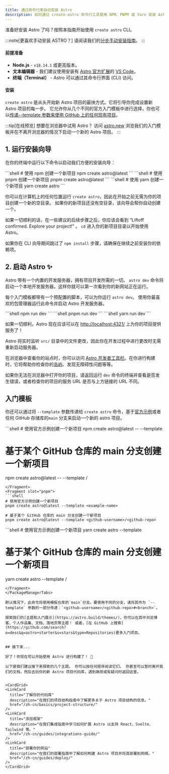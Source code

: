 ```yaml
---
title: 通过命令行来自动安装 Astro
description: 如何通过 create-astro 命令行工具使用 NPM、PNPM 或 Yarn 安装 Astro。
---
```


准备好安装 Astro 了吗？按照本指南开始使用 `create astro` CLI。

:::note[更喜欢手动安装 ASTRO？]
请阅读我们的[分步手动安装指南](/zh-cn/install/manual/)。
:::

#### 前提准备

- **Node.js** - `v18.14.1` 或更高版本。
- **文本编辑器** - 我们建议使用安装有 [Astro 官方扩展](https://marketplace.visualstudio.com/items?itemName=astro-build.astro-vscode)的 [VS Code](https://code.visualstudio.com/)。
- **终端（Terminal）** - Astro 可以通过其命令行界面 (CLI) 访问。

#### 安装

`create astro` 是从头开始新 Astro 项目的最快方式。它将引导你完成设置新 Astro 项目的每一步。 它允许你从几个不同的官方入门模板中进行选择，你也可以[传递--template 参数来使用 GitHub 上的任何现有项目](#入门模板)。

:::tip[在线预览]
想要在浏览器中试用 Astro？ 访问 [astro.new](https://astro.new/) 浏览我们的入门模板并在不离开浏览器的情况下启动一个新的 Astro 项目。
:::

## 1. 运行安装向导

在你的终端中运行以下命令以启动我们方便的安装向导：

<PackageManagerTabs>
  <Fragment slot="npm">
  ```shell
  # 使用 npm 创建一个新项目
  npm create astro@latest
  ```
  </Fragment>
  <Fragment slot="pnpm">
  ```shell
  # 使用 pnpm 创建一个新项目
  pnpm create astro@latest
  ```
  </Fragment>
  <Fragment slot="yarn">
  ```shell
  # 使用 yarn 创建一个新项目
  yarn create astro
  ```
  </Fragment>
</PackageManagerTabs>

你可以在计算机上的任何位置运行 `create astro`，因此在开始之前无需为你的项目创建一个新的空目录。 如果你的新项目还没有空目录，该向导会帮你自动创建一个。

如果一切顺利的话，在一些建议的后续步骤之后，你应该会看到 “Liftoff confirmed. Explore your project!” 。 `cd` 进入你的新项目目录以开始使用 Astro。

如果你在 CLI 向导期间跳过了 `npm install` 步骤，请确保在继续之前安装你的依赖项。

## 2. 启动 Astro ✨

Astro 带有一个内置的开发服务器，拥有项目开发所需的一切。 `astro dev` 命令将启动一个本地开发服务器，这样你就可以第一次看到你的新网站正在运行。

每个入门模板都带有一个预配置的脚本，可以为你运行 `astro dev`。 使用你最喜欢的包管理器运行此命令并启动 Astro 开发服务器。

<PackageManagerTabs>
  <Fragment slot="npm">
  ```shell
  npm run dev
  ```
  </Fragment>
  <Fragment slot="pnpm">
  ```shell
  pnpm run dev
  ```
  </Fragment>
  <Fragment slot="yarn">
  ```shell
  yarn run dev
  ```
  </Fragment>
</PackageManagerTabs>


如果一切顺利，Astro 现在应该可以在 [http://localhost:4321/](http://localhost:4321/) 上为你的项目提供服务了！

Astro 将实时监听 `src/` 目录中的文件更改，因此你在开发过程中进行更改时无需重新启动服务器。

在浏览器中查看你的站点时，你可以访问 [Astro 开发者工具栏](/zh-cn/reference/configuration-reference/#开发工具栏选项)。在你进行构建时，它将帮助你检查你的[岛屿](/zh-cn/concepts/islands/)、发现无障碍性问题等等。

如果你无法在浏览器中打开你的项目，请返回运行 `dev` 命令的终端并查看是否发生错误，或者检查你的项目的服务 URL 是否与​上方​链接的 URL 不同。

## 入门模板

你还可以通过将 `--template` 参数传递给 `create astro` 命令，基于[官方示例](https://github.com/withastro/astro/tree/main/examples)或者任何 GitHub 存储库的`main` 分支来启动一个新的 astro 项目。

<PackageManagerTabs>
  <Fragment slot="npm">
  ```shell
  # 使用官方示例创建一个新项目
  npm create astro@latest -- --template <example-name>

  # 基于某个 GitHub 仓库的 main 分支创建一个新项目
  npm create astro@latest -- --template <github-username>/<github-repo>
  ```
  </Fragment>
  <Fragment slot="pnpm">
  ```shell
  # 使用官方示例创建一个新项目
  pnpm create astro@latest --template <example-name>
  
  # 基于某个 GitHub 仓库的 main 分支创建一个新项目
  pnpm create astro@latest --template <github-username>/<github-repo>
  ```
  </Fragment>
  <Fragment slot="yarn">
  ```shell
  # 使用官方示例创建一个新项目
  yarn create astro --template <example-name>
  
  # 基于某个 GitHub 仓库的 main 分支创建一个新项目
  yarn create astro --template <github-username>/<github-repo>
  ```
  </Fragment>
</PackageManagerTabs>

默认情况下，此命令将使用模板仓库的`main`分支。要使用不同的分支，请将其作为 `--template` 参数的一部分传递：`<github-username>/<github-repo>#<branch>`。

探索我们的[主题和入门展示](https://astro.build/themes/)，你可以在其中浏览博客、个人作品集、文档、落地页等主题！ 或者，[在 GitHub 上搜索](https://github.com/search?o=desc&q=astro+starter&s=stars&type=Repositories)更多入门项目。


## 接下来...

好了！你现在可以开始使用 Astro 进行构建了！ 🥳

以下是我们建议接下来探索的几个主题。 你可以按任何顺序阅读它们。 你甚至可以暂时离开我们的文档，然后去玩你的新 Astro 项目代码库，遇到麻烦或有疑问时返回这里。


<CardGrid>
  <LinkCard
    title="了解你的代码库"
    description="在我们的项目结构指南中了解更多关于 Astro 项目结构的信息。"
    href="/zh-cn/basics/project-structure/"
  />
  <LinkCard
    title="添加框架"
    description="在我们集成指南中学习如何扩展 Astro 以支持 React、Svelte、Tailwind 等。"
    href="/zh-cn/guides/integrations-guide/"
  />
  <LinkCard
    title="部署你的网站"
    description="在我们的部署指南中了解如何构建 Astro 项目并将其部署到网络。"
    href="/zh-cn/guides/deploy/"
  />
</CardGrid>